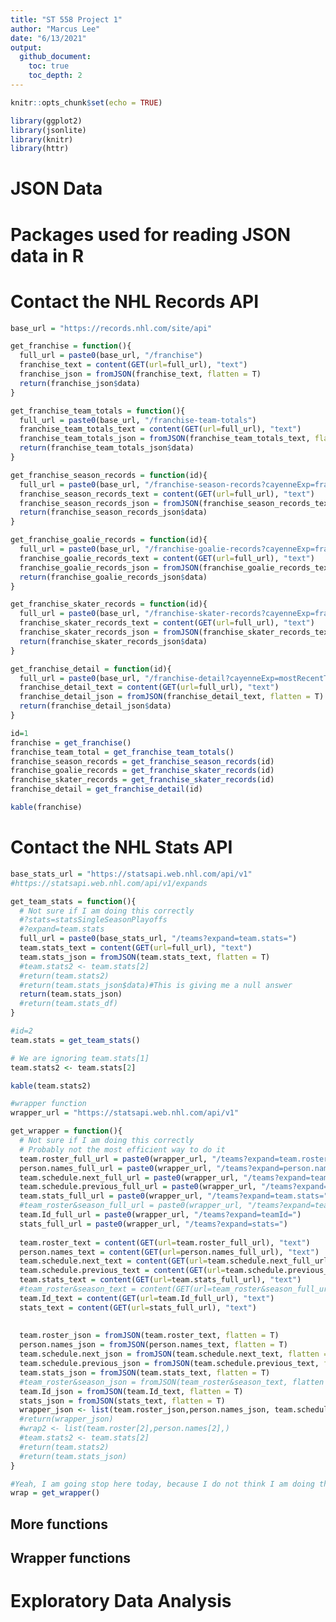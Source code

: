 ```yaml
---
title: "ST 558 Project 1"
author: "Marcus Lee"
date: "6/13/2021"
output: 
  github_document:
    toc: true
    toc_depth: 2
---
```


```r
knitr::opts_chunk$set(echo = TRUE)
```

```r
library(ggplot2)
library(jsonlite)
library(knitr)
library(httr)
```


# JSON Data

# Packages used for reading JSON data in R


# Contact the NHL Records API

```r
base_url = "https://records.nhl.com/site/api"
```

```r
get_franchise = function(){
  full_url = paste0(base_url, "/franchise")
  franchise_text = content(GET(url=full_url), "text")
  franchise_json = fromJSON(franchise_text, flatten = T)
  return(franchise_json$data)
}
```

```r
get_franchise_team_totals = function(){
  full_url = paste0(base_url, "/franchise-team-totals")
  franchise_team_totals_text = content(GET(url=full_url), "text")
  franchise_team_totals_json = fromJSON(franchise_team_totals_text, flatten = T)
  return(franchise_team_totals_json$data)
}
```

```r
get_franchise_season_records = function(id){
  full_url = paste0(base_url, "/franchise-season-records?cayenneExp=franchiseId=",id)
  franchise_season_records_text = content(GET(url=full_url), "text")
  franchise_season_records_json = fromJSON(franchise_season_records_text, flatten = T)
  return(franchise_season_records_json$data)
}
```

```r
get_franchise_goalie_records = function(id){
  full_url = paste0(base_url, "/franchise-goalie-records?cayenneExp=franchiseId=",id)
  franchise_goalie_records_text = content(GET(url=full_url), "text")
  franchise_goalie_records_json = fromJSON(franchise_goalie_records_text, flatten = T)
  return(franchise_goalie_records_json$data)
}
```

```r
get_franchise_skater_records = function(id){
  full_url = paste0(base_url, "/franchise-skater-records?cayenneExp=franchiseId=",id)
  franchise_skater_records_text = content(GET(url=full_url), "text")
  franchise_skater_records_json = fromJSON(franchise_skater_records_text, flatten = T)
  return(franchise_skater_records_json$data)
}
```

```r
get_franchise_detail = function(id){
  full_url = paste0(base_url, "/franchise-detail?cayenneExp=mostRecentTeamId=",id)
  franchise_detail_text = content(GET(url=full_url), "text")
  franchise_detail_json = fromJSON(franchise_detail_text, flatten = T)
  return(franchise_detail_json$data)
}
```

```r
id=1
franchise = get_franchise()
franchise_team_total = get_franchise_team_totals()
franchise_season_records = get_franchise_season_records(id)
franchise_goalie_records = get_franchise_skater_records(id)
franchise_skater_records = get_franchise_skater_records(id)
franchise_detail = get_franchise_detail(id)
```

```r
kable(franchise)
```


# Contact the NHL Stats API

```r
base_stats_url = "https://statsapi.web.nhl.com/api/v1"
#https://statsapi.web.nhl.com/api/v1/expands
```

```r
get_team_stats = function(){
  # Not sure if I am doing this correctly
  #?stats=statsSingleSeasonPlayoffs
  #?expand=team.stats
  full_url = paste0(base_stats_url, "/teams?expand=team.stats=")
  team.stats_text = content(GET(url=full_url), "text")
  team.stats_json = fromJSON(team.stats_text, flatten = T)
  #team.stats2 <- team.stats[2]
  #return(team.stats2)
  #return(team.stats_json$data)#This is giving me a null answer
  return(team.stats_json)
  #return(team.stats_df)
}
```

```r
#id=2
team.stats = get_team_stats()
```

```r
# We are ignoring team.stats[1]
team.stats2 <- team.stats[2]
```


```r
kable(team.stats2)
```


```r
#wrapper function
wrapper_url = "https://statsapi.web.nhl.com/api/v1"
```

```r
get_wrapper = function(){
  # Not sure if I am doing this correctly
  # Probably not the most efficient way to do it
  team.roster_full_url = paste0(wrapper_url, "/teams?expand=team.roster=")
  person.names_full_url = paste0(wrapper_url, "/teams?expand=person.names=")
  team.schedule.next_full_url = paste0(wrapper_url, "/teams?expand=team.schedule.next=")
  team.schedule.previous_full_url = paste0(wrapper_url, "/teams?expand=team.schedule.previous=")
  team.stats_full_url = paste0(wrapper_url, "/teams?expand=team.stats=")
  #team_roster&season_full_url = paste0(wrapper_url, "/teams?expand=team.roster&season=")
  team.Id_full_url = paste0(wrapper_url, "/teams?expand=teamId=")
  stats_full_url = paste0(wrapper_url, "/teams?expand=stats=")
  
  team.roster_text = content(GET(url=team.roster_full_url), "text")
  person.names_text = content(GET(url=person.names_full_url), "text")
  team.schedule.next_text = content(GET(url=team.schedule.next_full_url), "text")
  team.schedule.previous_text = content(GET(url=team.schedule.previous_full_url), "text")
  team.stats_text = content(GET(url=team.stats_full_url), "text")
  #team_roster&season_text = content(GET(url=team_roster&season_full_url), "text")
  team.Id_text = content(GET(url=team.Id_full_url), "text")
  stats_text = content(GET(url=stats_full_url), "text")
  
  
  team.roster_json = fromJSON(team.roster_text, flatten = T)
  person.names_json = fromJSON(person.names_text, flatten = T)
  team.schedule.next_json = fromJSON(team.schedule.next_text, flatten = T)
  team.schedule.previous_json = fromJSON(team.schedule.previous_text, flatten = T)
  team.stats_json = fromJSON(team.stats_text, flatten = T)
  #team_roster&season_json = fromJSON(team_roster&season_text, flatten = T)
  team.Id_json = fromJSON(team.Id_text, flatten = T)
  stats_json = fromJSON(stats_text, flatten = T)
  wrapper_json <- list(team.roster_json,person.names_json, team.schedule.next_json,team.schedule.previous_json, team.stats_json, team.Id_json, stats_json)
  #return(wrapper_json)
  #wrap2 <- list(team.roster[2],person.names[2],)
  #team.stats2 <- team.stats[2]
  #return(team.stats2)
  #return(team.stats_json)
}
```

```r
#Yeah, I am going stop here today, because I do not think I am doing the wrapper function correctly.
wrap = get_wrapper()
```








## More functions

## Wrapper functions

# Exploratory Data Analysis













